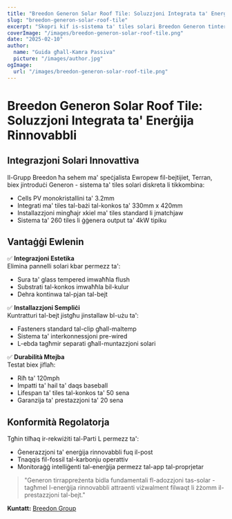 ```yaml
---
title: "Breedon Generon Solar Roof Tile: Soluzzjoni Integrata ta' Enerġija Rinnovabbli"
slug: "breedon-generon-solar-roof-tile"
excerpt: "Skopri kif is-sistema ta' tiles solari Breedon Generon tinteraġixxi l-ġenerazzjoni ta' enerġija rinnovabbli mal-estetika tradizzjonali tal-bejt."
coverImage: "/images/breedon-generon-solar-roof-tile.png"
date: "2025-02-10"
author:
  name: "Guida għall-Kamra Passiva"
  picture: "/images/author.jpg"
ogImage:
  url: "/images/breedon-generon-solar-roof-tile.png"
---
```


# Breedon Generon Solar Roof Tile: Soluzzjoni Integrata ta' Enerġija Rinnovabbli

## Integrazjoni Solari Innovattiva

Il-Grupp Breedon ħa sehem ma' speċjalista Ewropew fil-bejtijiet, Terran, biex jintroduċi Generon - sistema ta' tiles solari diskreta li tikkombina:

- Cells PV monokristallini ta' 3.2mm
- Integrati ma' tiles tal-bażi tal-konkos ta' 330mm x 420mm
- Installazzjoni mingħajr xkiel ma' tiles standard li jmatchjaw
- Sistema ta' 260 tiles li ġġenera output ta' 4kW tipiku

## Vantaġġi Ewlenin

✅ **Integrazjoni Estetika**  
Elimina pannelli solari kbar permezz ta':
- Sura ta' glass tempered imwaħħla flush
- Substrati tal-konkos imwaħħla bil-kulur
- Dehra kontinwa tal-pjan tal-bejt

✅ **Installazzjoni Sempliċi**  
Kuntratturi tal-bejt jistgħu jinstallaw bl-użu ta':
- Fasteners standard tal-clip għall-maltemp
- Sistema ta' interkonnessjoni pre-wired
- L-ebda tagħmir separati għall-muntazzjoni solari

✅ **Durabilità Mtejba**  
Testat biex jiflaħ:
- Riħ ta' 120mph
- Impatti ta' hail ta' daqs baseball
- Lifespan ta' tiles tal-konkos ta' 50 sena
- Garanzija ta' prestazzjoni ta' 20 sena

## Konformità Regolatorja

Tgħin tilħaq ir-rekwiżiti tal-Parti L permezz ta':
- Ġenerazzjoni ta' enerġija rinnovabbli fuq il-post
- Tnaqqis fil-fossil tal-karbonju operattiv
- Monitoraġġ intelliġenti tal-enerġija permezz tal-app tal-proprjetar

> "Generon tirrappreżenta bidla fundamentali fl-adozzjoni tas-solar - tagħmel l-enerġija rinnovabbli attraenti viżwalment filwaqt li żżomm il-prestazzjoni tal-bejt."  

**Kuntatt:** [Breedon Group](https://www.breedongroup.com)